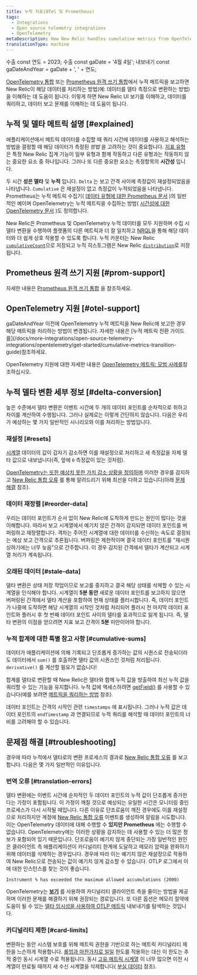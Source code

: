 ```yaml
---
title: 누적 지표(OTel 및 Prometheus)
tags:
  - Integrations
  - Open source telemetry integrations
  - OpenTelemetry
metaDescription: How New Relic handles cumulative metrics from OpenTelemetry and Prometheus.
translationType: machine
---
```



수출 const 연도 = 2023; 수출 const gaDate = '4월 4일'; 내보내기 const gaDateAndYear = gaDate + ', ' + 연도;

[OpenTelemetry 통합](/docs/more-integrations/open-source-telemetry-integrations/opentelemetry/opentelemetry-introduction) 또는 [Prometheus 원격 쓰기 통합](/docs/infrastructure/prometheus-integrations/install-configure-remote-write/set-your-prometheus-remote-write-integration)에서 누적 메트릭을 보고하면 New Relic이 해당 데이터를 처리하는 방법(예: 데이터를 델타 측정으로 변환하는 방법)을 이해하는 데 도움이 됩니다. 이렇게 하면 New Relic UI 보기를 이해하고, 데이터를 쿼리하고, 데이터 보고 문제를 이해하는 데 도움이 됩니다.

## 누적 및 델타 메트릭 설명 [#explained]

애플리케이션에서 메트릭 데이터를 수집할 때 쿼리 시간에 데이터를 사용하고 해석하는 방법을 결정할 때 해당 데이터가 측정된 _방법_ 을 고려하는 것이 중요합니다. [지표 유형](/docs/data-apis/understand-data/metric-data/metric-data-type/#metric-types) 은 특정 New Relic 집계 기능이 일부 유형과 함께 작동하고 다른 유형과는 작동하지 않는 중요한 요소 중 하나입니다. 그러나 또 다른 중요한 요소는 측정항목의 **시간성** 입니다.

두 시간 **성은 델타** 및 **누적** 입니다. `Delta` 는 보고 간격 사이에 측정값이 재설정되었음을 나타냅니다. `Cumulative` 은 재설정이 없고 측정값이 누적되었음을 나타냅니다. Prometheus는 누적 메트릭 수집기( [데이터 유형에 대한 Prometheus 문서](https://prometheus.io/docs/concepts/metric_types) )의 일반적인 예이며 OpenTelemetry는 누적 메트릭을 수집하는 방법( [시간성에 대한 OpenTelemetry 문서](https://opentelemetry.io/docs/reference/specification/metrics/data-model/#temporality) )도 정의합니다.

New Relic은 Prometheus 및 OpenTelemetry 누적 데이터를 모두 지원하며 수집 시 델타 변환을 수행하여 플랫폼의 다른 메트릭과 더 잘 일치하고 [NRQL](/docs/query-your-data/nrql-new-relic-query-language/get-started/introduction-nrql-new-relics-query-language)을 통해 해당 데이터와 더 쉽게 상호 작용할 수 있도록 합니다. 누적 카운터는 New Relic [`cumulativeCount`](/docs/data-apis/understand-data/metric-data/metric-data-type/#metric-types)으로 저장되고 누적 히스토그램은 New Relic [`distribution`](/docs/data-apis/understand-data/metric-data/metric-data-type/#metric-types)로 저장됩니다.

## Prometheus 원격 쓰기 지원 [#prom-support]

자세한 내용은 [Prometheus 원격 쓰기 통합](/docs/infrastructure/prometheus-integrations/get-started/send-prometheus-metric-data-new-relic) 을 참조하세요.

## OpenTelemetry 지원 [#otel-support]

<Callout variant="important">
  gaDateAndYear 이전에 OpenTelemetry 누적 메트릭을 New Relic에 보고한 경우 해당 메트릭을 처리하는 방법이 변경됩니다. 자세한 내용은 [누적 메트릭 전환 가이드를](/docs/more-integrations/open-source-telemetry-integrations/opentelemetry/get-started/cumulative-metrics-transition-guide)참조하세요.
</Callout>

OpenTelemetry 지원에 대한 자세한 내용은 [OpenTelemetry 메트릭: 모범 사례를](/docs/more-integrations/open-source-telemetry-integrations/opentelemetry/best-practices/opentelemetry-best-practices-metrics)참조하십시오.

## 누적 델타 변환 세부 정보 [#delta-conversion]

높은 수준에서 델타 변환은 이벤트 시간에 두 개의 데이터 포인트를 순차적으로 취하고 차이를 계산하여 수행됩니다. 그러나 실제로는 이렇게 간단하지 않습니다. 다음은 우리가 예상하는 몇 가지 일반적인 시나리오와 이를 처리하는 방법입니다.

### 재설정 [#resets]

[시계열](https://opentelemetry.io/docs/reference/specification/metrics/data-model/#timeseries-model) 데이터의 값이 갑자기 감소하면 이를 재설정으로 처리하고 새 측정값을 자체 델타 값으로 내보냅니다(즉, 앞에 `0` 측정값이 있는 것처럼).

[OpenTelemetry는 또한 예상치 못한 가치 감소 상황을 정의하며](https://opentelemetry.io/docs/reference/specification/metrics/data-model/#resets-and-gaps) 이러한 경우를 감지하고 [New Relic 통합 오류](/docs/data-apis/manage-data/nrintegrationerror) 를 통해 알려드리기 위해 최선을 다하고 있습니다(아래 [문제 해결](#troubleshooting) 참조).

### 데이터 재정렬 [#reorder-data]

우리는 데이터 포인트가 순서 없이 New Relic에 도착하게 만드는 원인이 많다는 것을 이해합니다. 따라서 보고 시계열에서 예기치 않은 간격이 감지되면 데이터 포인트를 버퍼링하고 재정렬합니다. 격차는 주어진 시계열에 대한 데이터를 수신하는 속도로 결정되는 예상 보고 간격으로 추론됩니다. 버퍼링은 제한적이며 결국 데이터 포인트를 "재시퀀싱하기에는 너무 늦음"으로 간주합니다. 이 경우 감지된 간격에서 델타가 계산되고 시계열 처리가 계속됩니다.

### 오래된 데이터 [#stale-data]

델타 변환은 상태 저장 작업이므로 보고를 중지하고 결국 해당 상태를 삭제할 수 있는 시계열을 인식해야 합니다. 시계열이 **5분 동안** 새로운 데이터 포인트를 보고하지 않으면 버퍼링된 간격에서 델타 계산을 포함하여 현재 상태를 플러시합니다. 즉, 데이터 포인트가 나중에 도착하면 해당 시계열의 시작인 것처럼 처리되어 플러시 전 마지막 데이터 포인트와 플러시 후 첫 번째 데이터 포인트 사이의 델타를 효과적으로 잃게 됩니다. 즉, 델타 변환의 이점을 얻으려면 지표 보고 간격이 **5분** 미만이어야 합니다.

### 누적 합계에 대한 특별 참고 사항 [#cumulative-sums]

데이터가 애플리케이션에 의해 기록되고 단조롭게 증가하는 값의 시퀀스로 전송되더라도 데이터에서 `sum()` 를 호출하면 델타 값의 시퀀스인 것처럼 처리됩니다. `derivative()` 를 계산할 필요가 없습니다!

합계를 델타로 변환할 때 New Relic은 델타와 함께 누적 값을 방출하여 최신 누적 값을 쿼리할 수 있는 기능을 유지합니다. 누적 값에 액세스하려면 [getField()](/docs/query-your-data/nrql-new-relic-query-language/get-started/nrql-syntax-clauses-functions/#func-getfield) 를 사용할 수 있습니다(예를 보려면 [메트릭을 쿼리하는 방법](https://docs.newrelic.com/docs/more-integrations/open-source-telemetry-integrations/opentelemetry/best-practices/opentelemetry-best-practices-metrics/#query) 참조).

데이터 포인트는 간격의 시작인 관련 `timestamps` 에 표시됩니다. 그러나 누적 값은 데이터 포인트의 `endTimestamp` 과 연결되므로 누적 쿼리를 해석할 때 데이터 포인트의 너비를 고려해야 할 수 있습니다.

## 문제점 해결 [#troubleshooting]

경우에 따라 누적에서 델타로의 변환 프로세스의 결과로 [New Relic 통합 오류](/docs/data-apis/manage-data/nrintegrationerror) 를 보고합니다. 다음은 몇 가지 일반적인 이유입니다.

### 번역 오류 [#translation-errors]

델타 변환에는 이벤트 시간에 순차적인 두 데이터 포인트의 누적 값이 단조롭게 증가한다는 가정이 포함됩니다. 이 가정이 깨질 것으로 예상되는 유일한 시간은 모니터링 중인 프로세스가 다시 시작될 때입니다. 다른 이유로 단조로움이 깨진 경우에도 이를 재설정으로 처리하지만 계정에 [New Relic 통합 오류](/docs/data-apis/manage-data/nrintegrationerror) 이벤트를 생성하여 알림을 시도합니다. 이는 OpenTelemetry 데이터에 대해 수행할 수 **있지만 Prometheus** 에는 수행할 수 없습니다. OpenTelemetry에는 이러한 상황을 감지하는 데 사용할 수 있는 더 많은 정보가 포함되어 있기 때문입니다. 단조로움이 예기치 않게 중단되는 가장 일반적인 원인은 클라이언트 측 애플리케이션이 카디널리티 한계에 도달하고 메모리 압력을 완화하기 위해 데이터를 삭제하는 경우입니다. 경우에 따라 이는 예기치 않은 재설정으로 작용하여 New Relic으로 전송되는 값이 예기치 않게 감소할 수 있습니다. OTLP 로그에서 이에 대한 인스턴스를 찾는 것이 좋습니다.

```
Instrument % has exceeded the maximum allowed accumulations (2000)
```

OpenTelemetry는 [**보기**](https://opentelemetry.io/docs/reference/specification/metrics/sdk/#view) 를 사용하여 카디널리티 클라이언트 측을 줄이는 방법을 제공하며 이러한 문제를 해결하기 위해 권장되는 경로입니다. 또 다른 옵션은 메모리 절약에 도움이 될 수 있는 [델타 임시성을 사용하여 OTLP 메트릭](https://opentelemetry.io/docs/reference/specification/metrics/sdk_exporters/otlp/#additional-configuration) 내보내기를 탐색하는 것입니다.

### 카디널리티 제한 [#card-limits]

변환하는 동안 시스템 보호를 위해 메트릭 권한을 기반으로 하는 메트릭 카디널리티 제한을 느슨하게 적용합니다. [롤업과 마찬가지로 일일](/docs/data-apis/ingest-apis/metric-api/metric-api-limits-restricted-attributes/#violation-unique-timeseries) 한도를 적용하는 대신 이 한도는 추적 중인 동시 시계열 수로 적용됩니다. 동시 [고유 메트릭 시계열](/docs/data-apis/ingest-apis/metric-api/NRQL-high-cardinality-metrics/#what-why) 이 너무 많으면 이전 시계열이 만료될 때까지 새 수신 시계열을 삭제합니다( [부실 데이터](#stale-data) 참조).